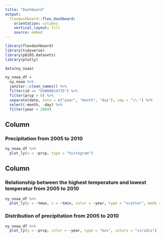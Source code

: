 ---
title: "Dashboard"
output: 
  flexdashboard::flex_dashboard:
    orientation: columns
    vertical_layout: fill
    source: embed
---

```{r setup, include=FALSE}
library(flexdashboard)
library(tidyverse)
library(p8105.datasets)
library(plotly)
```

```{r}
data(ny_noaa)

ny_noaa_df = 
  ny_noaa %>% 
  janitor::clean_names() %>%
  filter(id == "USW00014735") %>% 
  filter(prcp > 0) %>% 
  separate(date, into = c("year", "month", "day"), sep = "\\-") %>% 
  select(-month, -day) %>% 
  filter(year > 2004)
```

Column {data-width=650}
-----------------------------------------------------------------------

### Precipitation from 2005 to 2010 
```{r}
ny_noaa_df %>% 
  plot_ly(x = ~prcp, type = "histogram")
```

Column {data-width=350}
-----------------------------------------------------------------------

### Relationship between the highest temperature and lowest temperatur from 2005 to 2010
```{r}
ny_noaa_df %>%
  plot_ly(y = ~tmax, x = ~tmin, color = ~year, type = "scatter", mode = "markers",alpha = 0.5)
```

### Distribution of precipitation from 2005 to 2010
```{r}
ny_noaa_df %>% 
  plot_ly(y = ~prcp, color = ~year, type = "box", colors = "viridis")
```


